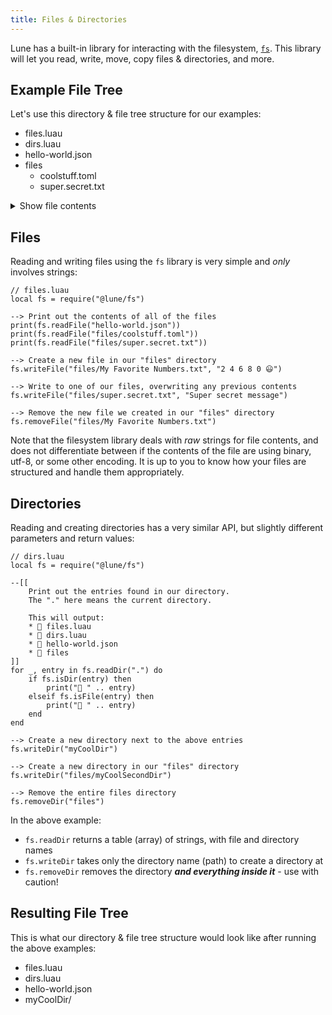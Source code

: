 ```yaml
---
title: Files & Directories
---
```



Lune has a built-in library for interacting with the filesystem, [`fs`](../../api-reference/fs.md).
This library will let you read, write, move, copy files & directories, and more.

## Example File Tree

Let's use this directory & file tree structure for our examples:

<FileTree>

- files.luau
- dirs.luau
- hello-world.json
- files
  - coolstuff.toml
  - super.secret.txt

</FileTree>

<details>
<summary>Show file contents</summary>

<Tabs items={['hello-world.json', 'files/coolstuff.toml', 'files/super.secret.txt']}>
	<TabItem label="hello-world.json">
	```json title="JSON"
	{
		"Hello": "World"
	}
    ```
    </TabItem>
    <TabItem label="coolstuff.toml">
	```toml title="TOML"
	[you]
	cool = true
	awesome = "yep"
    ```
    </TabItem>
    <TabItem label="files/super.secret.txt">
	```txt title="TXT"
	Hey you're not supposed to be in here!
    ```
    </TabItem>
</Tabs>

</details>

## Files

Reading and writing files using the `fs` library is very simple and _only_ involves strings:

```luau
// files.luau
local fs = require("@lune/fs")

--> Print out the contents of all of the files
print(fs.readFile("hello-world.json"))
print(fs.readFile("files/coolstuff.toml"))
print(fs.readFile("files/super.secret.txt"))

--> Create a new file in our "files" directory
fs.writeFile("files/My Favorite Numbers.txt", "2 4 6 8 0 😃")

--> Write to one of our files, overwriting any previous contents
fs.writeFile("files/super.secret.txt", "Super secret message")

--> Remove the new file we created in our "files" directory
fs.removeFile("files/My Favorite Numbers.txt")
```

Note that the filesystem library deals with _raw_ strings for file contents, and does not
differentiate between if the contents of the file are using binary, utf-8, or some other encoding.
It is up to you to know how your files are structured and handle them appropriately.

## Directories

Reading and creating directories has a very similar API, but slightly different parameters and return values:

```luau
// dirs.luau
local fs = require("@lune/fs")

--[[
	Print out the entries found in our directory.
	The "." here means the current directory.

	This will output:
	* 📄 files.luau
	* 📄 dirs.luau
	* 📄 hello-world.json
	* 📁 files
]]
for _, entry in fs.readDir(".") do
	if fs.isDir(entry) then
		print("📁 " .. entry)
	elseif fs.isFile(entry) then
		print("📄 " .. entry)
	end
end

--> Create a new directory next to the above entries
fs.writeDir("myCoolDir")

--> Create a new directory in our "files" directory
fs.writeDir("files/myCoolSecondDir")

--> Remove the entire files directory
fs.removeDir("files")
```

In the above example:

- `fs.readDir` returns a table (array) of strings, with file and directory names
- `fs.writeDir` takes only the directory name (path) to create a directory at
- `fs.removeDir` removes the directory **_and everything inside it_** - use with caution!

## Resulting File Tree

This is what our directory & file tree structure would look like after running the above examples:

<FileTree>

- files.luau
- dirs.luau
- hello-world.json
- myCoolDir/

</FileTree>
